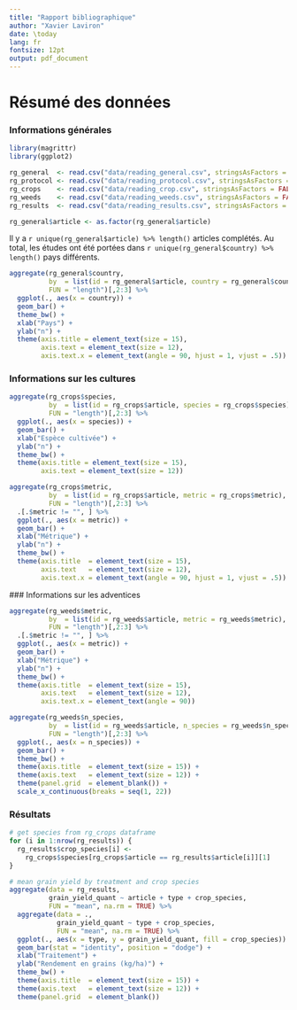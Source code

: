 ```yaml
---
title: "Rapport bibliographique"
author: "Xavier Laviron"
date: \today
lang: fr
fontsize: 12pt
output: pdf_document
---
```


Résumé des données
==================

### Informations générales

```r
library(magrittr)
library(ggplot2)

rg_general  <- read.csv("data/reading_general.csv", stringsAsFactors = FALSE)
rg_protocol <- read.csv("data/reading_protocol.csv", stringsAsFactors = FALSE)
rg_crops    <- read.csv("data/reading_crop.csv", stringsAsFactors = FALSE)
rg_weeds    <- read.csv("data/reading_weeds.csv", stringsAsFactors = FALSE)
rg_results  <- read.csv("data/reading_results.csv", stringsAsFactors = FALSE)

rg_general$article <- as.factor(rg_general$article)
```

Il y a `r unique(rg_general$article) %>% length()` articles complétés.
Au total, les études ont été portées dans `r unique(rg_general$country) %>%
length()` pays différents.

```r
aggregate(rg_general$country,
          by  = list(id = rg_general$article, country = rg_general$country),
          FUN = "length")[,2:3] %>%
  ggplot(., aes(x = country)) +
  geom_bar() +
  theme_bw() +
  xlab("Pays") +
  ylab("n") +
  theme(axis.title = element_text(size = 15),
        axis.text = element_text(size = 12),
        axis.text.x = element_text(angle = 90, hjust = 1, vjust = .5))
```

### Informations sur les cultures

```r
aggregate(rg_crops$species,
          by  = list(id = rg_crops$article, species = rg_crops$species),
          FUN = "length")[,2:3] %>%
  ggplot(., aes(x = species)) +
  geom_bar() +
  xlab("Espèce cultivée") +
  ylab("n") +
  theme_bw() +
  theme(axis.title = element_text(size = 15),
        axis.text = element_text(size = 12))
```
```r
aggregate(rg_crops$metric,
          by  = list(id = rg_crops$article, metric = rg_crops$metric),
          FUN = "length")[,2:3] %>%
  .[.$metric != "", ] %>%
  ggplot(., aes(x = metric)) +
  geom_bar() +
  xlab("Métrique") +
  ylab("n") +
  theme_bw() +
  theme(axis.title  = element_text(size = 15),
        axis.text   = element_text(size = 12),
        axis.text.x = element_text(angle = 90, hjust = 1, vjust = .5))
```

### Informations sur les adventices

```r
aggregate(rg_weeds$metric,
          by  = list(id = rg_weeds$article, metric = rg_weeds$metric),
          FUN = "length")[,2:3] %>%
  .[.$metric != "", ] %>%
  ggplot(., aes(x = metric)) +
  geom_bar() +
  xlab("Métrique") +
  ylab("n") +
  theme_bw() +
  theme(axis.title  = element_text(size = 15),
        axis.text   = element_text(size = 12),
        axis.text.x = element_text(angle = 90))
```
```r
aggregate(rg_weeds$n_species,
          by  = list(id = rg_weeds$article, n_species = rg_weeds$n_species),
          FUN = "length")[,2:3] %>%
  ggplot(., aes(x = n_species)) +
  geom_bar() +
  theme_bw() +
  theme(axis.title  = element_text(size = 15)) +
  theme(axis.text   = element_text(size = 12)) +
  theme(panel.grid  = element_blank()) +
  scale_x_continuous(breaks = seq(1, 22))
```

### Résultats

```r
# get species from rg_crops dataframe
for (i in 1:nrow(rg_results)) {
  rg_results$crop_species[i] <- 
    rg_crops$species[rg_crops$article == rg_results$article[i]][1]
}

# mean grain yield by treatment and crop species
aggregate(data = rg_results,
          grain_yield_quant ~ article + type + crop_species,
          FUN = "mean", na.rm = TRUE) %>%
  aggregate(data = .,
            grain_yield_quant ~ type + crop_species,
            FUN = "mean", na.rm = TRUE) %>%
  ggplot(., aes(x = type, y = grain_yield_quant, fill = crop_species)) +
  geom_bar(stat = "identity", position = "dodge") +
  xlab("Traitement") +
  ylab("Rendement en grains (kg/ha)") +
  theme_bw() +
  theme(axis.title  = element_text(size = 15)) +
  theme(axis.text   = element_text(size = 12)) +
  theme(panel.grid  = element_blank())
```
